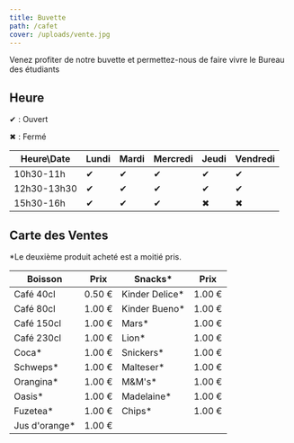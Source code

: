 ```yaml
---
title: Buvette
path: /cafet
cover: /uploads/vente.jpg
---
```

Venez profiter de notre buvette et permettez-nous de faire vivre le Bureau des étudiants



## Heure

✔ : Ouvert

✖ : Fermé

| Heure\Date  | Lundi | Mardi | Mercredi | Jeudi | Vendredi |
| ----------- | ----- | ----- | -------- | ----- | -------- |
| 10h30-11h   | ✔     | ✔     | ✔        | ✔     | ✔        |
| 12h30-13h30 | ✔     | ✔     | ✔        | ✔     | ✔        |
| 15h30-16h   | ✔     | ✔     | ✔        | ✖     | ✖        |

## Carte des Ventes



\*Le deuxième produit acheté est a moitié pris.



| Boisson       | Prix   | Snacks*        | Prix   |
| ------------- | ------ | -------------- | ------ |
| Café 40cl     | 0.50 € | Kinder Delice* | 1.00 € |
| Café 80cl     | 1.00 € | Kinder Bueno*  | 1.00 € |
| Café 150cl    | 1.00 € | Mars*          | 1.00 € |
| Café 230cl    | 1.00 € | Lion*          | 1.00 € |
| Coca*         | 1.00 € | Snickers*      | 1.00 € |
| Schweps*      | 1.00 € | Malteser*      | 1.00 € |
| Orangina*     | 1.00 € | M&M's*         | 1.00 € |
| Oasis*        | 1.00 € | Madelaine*     | 1.00 € |
| Fuzetea*      | 1.00 € | Chips*         | 1.00 € |
| Jus d'orange* | 1.00 € |                |        |





<PaypalButton />
